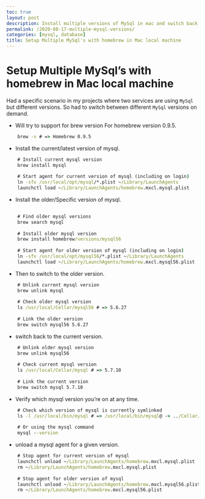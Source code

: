 ```yaml
---
toc: true
layout: post
description: Install multiple versions of MySql in mac and switch back nd forth if required.
permalink: /2020-08-17-multiple-mysql-versions/
categories: [mysql, database]
title: Setup Multiple MySql's with homebrew in Mac local machine
---
```

# Setup Multiple MySql's with homebrew in Mac local machine

Had a specific scenario in my projects where two services are using ```MySql``` but different versions. So had to switch between different ```MySql``` versions on demand.  


* Will try to support for brew version For homebrew version 0.9.5.
```bat
    brew -v # => Homebrew 0.9.5
```

* Install the current/latest version of mysql.  

```bat
    # Install current mysql version
    brew install mysql
    
    # Start agent for current version of mysql (including on login)
    ln -sfv /usr/local/opt/mysql/*.plist ~/Library/LaunchAgents
    launchctl load ~/Library/LaunchAgents/homebrew.mxcl.mysql.plist
```
* Install the older/Specific version of mysql.  

```bat
      
    # Find older mysql versions
    brew search mysql  
      
    # Install older mysql version
    brew install homebrew/versions/mysql56
    
    # Start agent for older version of mysql (including on login)
    ln -sfv /usr/local/opt/mysql56/*.plist ~/Library/LaunchAgents
    launchctl load ~/Library/LaunchAgents/homebrew.mxcl.mysql56.plist
```
    
* Then to switch to the older version.  

```bat
    # Unlink current mysql version
    brew unlink mysql 
    
    # Check older mysql version
    ls /usr/local/Cellar/mysql56 # => 5.6.27
    
    # Link the older version
    brew switch mysql56 5.6.27
```  

* switch back to the current version.    

```bat    
    # Unlink older mysql version
    brew unlink mysql56 
    
    # Check current mysql version
    ls /usr/local/Cellar/mysql # => 5.7.10
    
    # Link the current version
    brew switch mysql 5.7.10
```

* Verify which mysql version you're on at any time.

```bat    
    # Check which version of mysql is currently symlinked
    ls -l /usr/local/bin/mysql # => /usr/local/bin/mysql@ -> ../Cellar/mysql56/5.6.27/bin/mysql
    
    # Or using the mysql command
    mysql --version
```

* unload a mysql agent for a given version.    

```bat
    # Stop agent for current version of mysql
    launchctl unload ~/Library/LaunchAgents/homebrew.mxcl.mysql.plist
    rm ~/Library/LaunchAgents/homebrew.mxcl.mysql.plist
    
    # Stop agent for older version of mysql
    launchctl unload ~/Library/LaunchAgents/homebrew.mxcl.mysql56.plist
    rm ~/Library/LaunchAgents/homebrew.mxcl.mysql56.plist
```